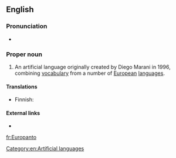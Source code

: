 {{also|europanto}}
==English==
{{wikipedia}}

===Pronunciation===
* {{a|UK}} {{IPA|/ˈjʊə(ɹ).əʊˌpæn.təʊ/|lang=en}}

===Proper noun===
{{en-proper noun}}

# An artificial language originally created by Diego Marani in 1996, combining [[vocabulary]] from a number of [[European]] [[language]]s.

====Translations====
{{trans-top|artificial language}}
* Finnish: {{t|fi|europanto}}
{{trans-mid}}
{{trans-bottom}}

====External links====
* {{ethnologue|code=eur}}

[[Category:en:Artificial languages]]

[[fr:Europanto]]